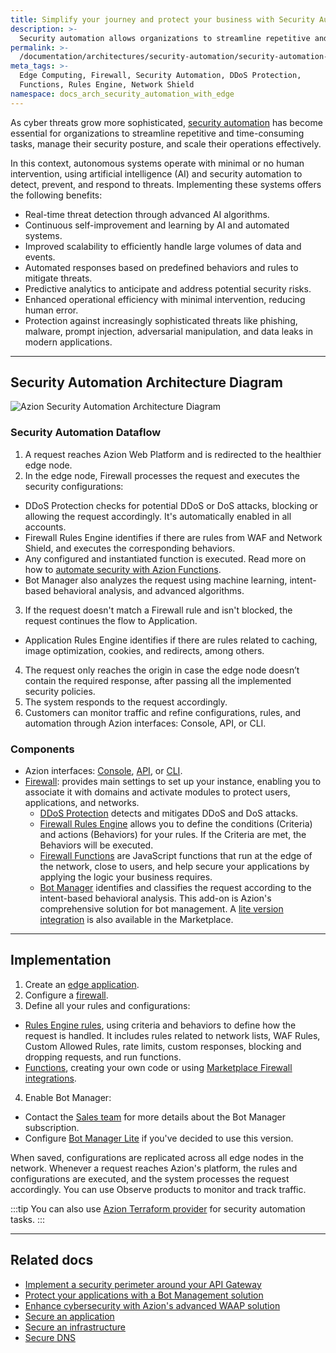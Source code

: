 ```yaml
---
title: Simplify your journey and protect your business with Security Automation
description: >-
  Security automation allows organizations to streamline repetitive and time-consuming tasks, manage their security posture, and scale their operations.
permalink: >-
  /documentation/architectures/security-automation/security-automation-with-edge-computing/
meta_tags: >-
  Edge Computing, Firewall, Security Automation, DDoS Protection,
  Functions, Rules Engine, Network Shield
namespace: docs_arch_security_automation_with_edge
---
```


As cyber threats grow more sophisticated, [security automation](https://www.azion.com/en/solutions/security-automation/) has become essential for organizations to streamline repetitive and time-consuming tasks, manage their security posture, and scale their operations effectively.

In this context, autonomous systems operate with minimal or no human intervention, using artificial intelligence (AI) and security automation to detect, prevent, and respond to threats. Implementing these systems offers the following benefits:

- Real-time threat detection through advanced AI algorithms.
- Continuous self-improvement and learning by AI and automated systems.
- Improved scalability to efficiently handle large volumes of data and events.
- Automated responses based on predefined behaviors and rules to mitigate threats.
- Predictive analytics to anticipate and address potential security risks.
- Enhanced operational efficiency with minimal intervention, reducing human error.
- Protection against increasingly sophisticated threats like phishing, malware, prompt injection, adversarial manipulation, and data leaks in modern applications.

---

## Security Automation Architecture Diagram

![Azion Security Automation Architecture Diagram](/assets/docs/images/uploads/diagram-security-automation.png)

### Security Automation Dataflow

1. A request reaches Azion Web Platform and is redirected to the healthier edge node.
2. In the edge node, Firewall processes the request and executes the security configurations:
  - DDoS Protection checks for potential DDoS or DoS attacks, blocking or allowing the request accordingly. It's automatically enabled in all accounts.
  - Firewall Rules Engine identifies if there are rules from WAF and Network Shield, and executes the corresponding behaviors.
  - Any configured and instantiated function is executed. Read more on how to [automate security with Azion Functions](/en/documentation/products/secure/automate/functions/).
- Bot Manager also analyzes the request using machine learning, intent-based behavioral analysis, and advanced algorithms.
3. If the request doesn't match a Firewall rule and isn't blocked, the request continues the flow to Application.
- Application Rules Engine identifies if there are rules related to caching, image optimization, cookies, and redirects, among others.
4. The request only reaches the origin in case the edge node doesn’t contain the required response, after passing all the implemented security policies.
5. The system responds to the request accordingly.
6. Customers can monitor traffic and refine configurations, rules, and automation through Azion interfaces: Console, API, or CLI.


### Components

- Azion interfaces: [Console](/en/documentation/products/guides/getting-to-know-azion-console/), [API](https://api.azion.com/), or [CLI](/en/documentation/products/azion-cli/overview/). 
- [Firewall](/en/documentation/products/secure/edge-firewall/): provides main settings to set up your instance, enabling you to associate it with domains and activate modules to protect users, applications, and networks.
  - [DDoS Protection](/en/documentation/products/secure/edge-firewall/ddos-protection/) detects and mitigates DDoS and DoS attacks.
  - [Firewall Rules Engine](/en/documentation/products/secure/edge-firewall/rules-engine/) allows you to define the conditions (Criteria) and actions (Behaviors) for your rules. If the Criteria are met, the Behaviors will be executed.
  - [Firewall Functions](/en/documentation/products/secure/edge-firewall/edge-functions/) are JavaScript functions that run at the edge of the network, close to users, and help secure your applications by applying the logic your business requires.
  - [Bot Manager](/en/documentation/products/secure/edge-firewall/bot-manager/) identifies and classifies the request according to the intent-based behavioral analysis. This add-on is Azion's comprehensive solution for bot management. A [lite version integration](/en/documentation/products/guides/bot-manager-lite/) is also available in the Marketplace.

---

## Implementation

1. Create an [edge application](/en/documentation/products/guides/build/build-an-application/).
2. Configure a [firewall](/en/documentation/products/guides/secure/edge-firewall-configure-main-settings/).
3. Define all your rules and configurations:
  - [Rules Engine rules](/en/documentation/products/secure/edge-firewall/rules-engine/), using criteria and behaviors to define how the request is handled. It includes rules related to network lists, WAF Rules, Custom Allowed Rules, rate limits, custom responses, blocking and dropping requests, and run functions.
  - [Functions](/en/documentation/products/secure/edge-firewall/edge-functions/), creating your own code or using [Marketplace Firewall integrations](/en/documentation/products/marketplace/integrations/#edge-firewall-functions).
4. Enable Bot Manager:
- Contact the [Sales team](https://www.azion.com/en/contact-sales/) for more details about the Bot Manager subscription.
- Configure [Bot Manager Lite](/en/documentation/products/guides/bot-manager-lite/) if you've decided to use this version.

When saved, configurations are replicated across all edge nodes in the network. Whenever a request reaches Azion's platform, the rules and configurations are executed, and the system processes the request accordingly. You can use Observe products to monitor and track traffic.

:::tip
You can also use [Azion Terraform provider](/en/documentation/products/secure/automate/terraform/) for security automation tasks.
:::

---

## Related docs

- [Implement a security perimeter around your API Gateway](/en/documentation/architectures/api-gateways/implement-api-gateways-security/)
- [Protect your applications with a Bot Management solution](/en/documentation/architectures/bot-management/protect-your-applications-with-bot-management/)
- [Enhance cybersecurity with Azion's advanced WAAP solution](/en/documentation/architectures/edge-firewall/web-application-and-api-protection-waap/)
- [Secure an application](/en/documentation/products/secure/secure-application/)
- [Secure an infrastructure](/en/documentation/products/secure/secure-infrastructure/)
- [Secure DNS](/en/documentation/products/secure/secure-dns/)
